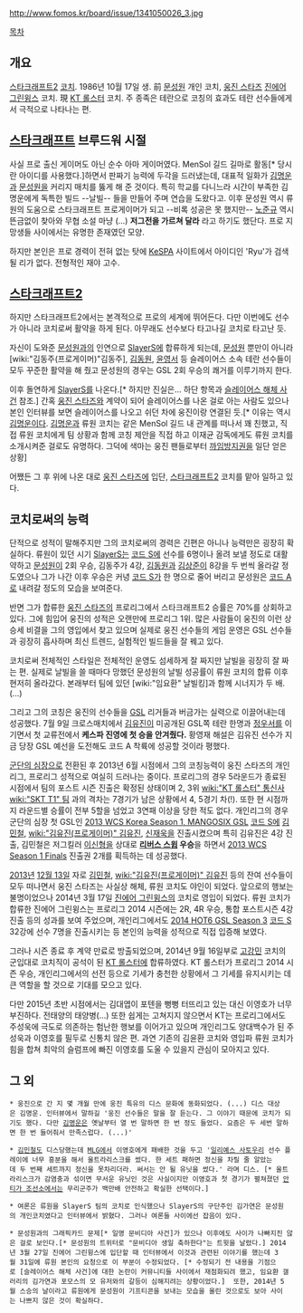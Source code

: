 http://www.fomos.kr/board/issue/1341050026_3.jpg

[[목차]]

== 개요 ==
[[스타크래프트2]] [[코치]]. 1986년 10월 17일 생. 前 [[문성원]] 개인 코치, [[웅진 스타즈]] [[진에어 그린윙스]] 코치. 現 [[KT 롤스터]] 코치. 주 종족은 테란으로 코칭의 효과도 테란 선수들에게서 극적으로 나타나는 편.

== [[스타크래프트]] 브루드워 시절 ==
사실 프로 출신 게이머도 아닌 순수 아마 게이머였다. MenSol 길드 길마로 활동[* 당시 {{{MenSol[Ryu]}}}란 아이디를 사용했다.]하면서 판짜기 능력에 두각을 드러냈는데, 대표적 일화가 [[김명운]]과 [[문성원]]을 커리지 매치를 뚫게 해 준 것이다. 특히 학교를 다니느라 시간이 부족한 김명운에게 독특한 빌드 --날빌-- 들을 만들어 주며 연습을 도왔다고. 이후 문성원 역시 류원의 도움으로 스타크래프트 프로게이머가 되고 --비록 성공은 못 했지만-- [[노준규]] 역시 뜬금없이 찾아와 무협 소설 마냥 (...) '''저그전을 가르쳐 달라''' 라고 하기도 했단다. 프로 지망생들 사이에서는 유명한 존재였던 모양.

하지만 본인은 프로 경력이 전혀 없는 탓에 [[KeSPA]] 사이트에서 아이디인 'Ryu'가 검색될 리가 없다. 전형적인 재야 고수.

== [[스타크래프트2]] ==
하지만 스타크래프트2에서는 본격적으로 프로의 세계에 뛰어든다. 다만 이번에도 선수가 아니라 코치로써 활약을 하게 된다. 아무래도 선수보다 타고나길 코치로 타고난 듯. 

자신이 도와준 [[문성원]]과의 인연으로 [[SlayerS]]에 합류하게 되는데, [[문성원]] 뿐만이 아니라 [wiki:"김동주(프로게이머)"김동주], [[김동원]], [[윤영서]] 등 슬레이어스 소속 테란 선수들이 모두 꾸준한 활약을 해 줬고 문성원의 경우는 GSL 2회 우승의 쾌거를 이루기까지 한다. 

이후 돌연하게 [[SlayerS]]를 나온다.[* 하지만 진실은... 하단 항목과 [[슬레이어스 해체 사건]] 참조.] 간혹 [[웅진 스타즈]]와 계약이 되어 슬레이어스를 나온 걸로 아는 사람도 있으나 본인 인터뷰를 보면 슬레이어스를 나오고 쉬던 차에 웅진이랑 연결된 듯.[* 이유는 역시 [[김명운]]이다. [[김명운]]과 류원 코치는 같은 MenSol 길드 내 관계를 떠나서 꽤 친했고, 직접 류원 코치에게 팀 상황과 함께 코칭 제안을 직접 하고 이재균 감독에게도 류원 코치를 소개시켜준 걸로도 유명하다. 그덕에 색마는 웅진 팬들로부터 [[까임방지권]]을 일단 얻은 상황]

어쨌든 그 후 위에 나온 대로 [[웅진 스타즈]]에 입단, [[스타크래프트2]] 코치를 맡아 일하고 있다. 

== 코치로써의 능력 ==
단적으로 성적이 말해주지만 그의 코치로써의 경력은 긴편은 아니나 능력만은 굉장히 확실하다. 류원이 있던 시기 [[SlayerS]]는 [[코드 S]]에 선수를 6명이나 올려 보낼 정도로 대활약하고 [[문성원]]이 2회 우승, 김동주가 4강, [[김동원]]과 [[김상준]]이 8강을 두 번씩 올라갈 정도였으나 그가 나간 이후 우승은 커녕 [[코드 S]]가 한 명으로 줄어 버리고 문성원은 [[코드 A]]로 내려갈 정도의 모습을 보여준다. 

반면 그가 합류한 [[웅진 스타즈]]의 프로리그에서 스타크래프트2 승률은 70%를 상회하고 있다. 그에 힘입어 웅진의 성적은 오랜만에 프로리그 1위. 많은 사람들이 웅진의 이런 상승세 비결을 그의 영입에서 찾고 있으며 실제로 웅진 선수들의 게임 운영은 GSL 선수들과 굉장히 흡사하며 최신 트렌드, 실험적인 빌드들을 잘 꿰고 있다. 

코치로써 전체적인 스타일은 전체적인 운영도 섬세하게 잘 짜지만 날빌을 굉장히 잘 짜는 편. 실제로 날빌을 쓸 때마다 망했던 문성원의 날빌 성공률이 류원 코치의 합류 이후 현저히 올라갔다. 본래부터 팀에 있던 [wiki:"임요환" 날빌킹]과 함께 시너지가 두 배. (...) 

그리고 그의 코칭은 웅진의 선수들을 [[GSL]] 리거들과 버금가는 실력으로 이끌어내는데 성공했다. 7월 9일 크로스매치에서 [[김유진]]이 미공개된 GSL쪽 테란 한명과 [[정우서]]를 이기면서 첫 교류전에서 '''케스파 진영에 첫 승을 안겨줬다.''' 황영재 해설은 김유진 선수가 지금 당장 GSL 예선을 도전해도 코드 A 착륙에 성공할 것이라 평했다.

[[군단의 심장]]으로 전환된 후 2013년 6월 시점에서 그의 코칭능력이 웅진 스타즈의 개인리그, 프로리그 성적으로 여실히 드러나는 중이다. 프로리그의 경우 5라운드가 종료된 시점에서 팀의 포스트 시즌 진출은 확정된 상태이며 2, 3위 [[wiki:"KT 롤스터" 통신사]] [[wiki:"SKT T1" 팀]] 과의 격차는 7경기가 남은 상황에서 4, 5경기 차(!). 또한 현 시점까지 라운드별 승률이 전부 5할을 넘었고 3연패 이상을 당한 적도 없다. 개인리그의 경우 군단의 심장 첫 GSL인 [[2013 WCS Korea Season 1, MANGOSIX GSL]] [[코드 S]]에 [[김민철]], [[wiki:"김유진(프로게이머)" 김유진]], [[신재욱]]을 진출시켰으며 특히 김유진은 4강 진출, 김민철은 저그킬러 [[이신형]]을 상대로 '''[[리버스 스윕]] 우승'''을 하면서 [[2013 WCS Season 1 Finals]] 진출권 2개를 획득하는 데 성공했다.

[[2013년]] [[12월 13일]] 자로 [[김민철]], [[wiki:"김유진(프로게이머)" 김유진]] 등의 잔여 선수들이 모두 떠나면서 웅진 스타즈는 사실상 해체, 류원 코치도 야인이 되었다. 앞으로의 행보는 불명이었으나 2014년 3월 17일 [[진에어 그린윙스]]의 코치로 영입이 되었다. 류원 코치가 합류한 진에어 그린윙스는 프로리그 2014 시즌에는 2R, 4R 우승, 통합 포스트시즌 4강 진출 등의 성과를 보여 주었으며, 개인리그에서도 [[2014 HOT6 GSL Season 3]] [[코드 S]] 32강에 선수 7명을 진출시키는 등 본인의 능력을 성적으로 직접 입증해 보였다.

그러나 시즌 종료 후 계약 만료로 방출되었으며, 2014년 9월 16일부로 [[고강민]] 코치의 군입대로 코치직이 공석이 된 [[KT 롤스터]]에 합류하였다. KT 롤스터가 프로리그 2014 시즌 우승, 개인리그에서의 선전 등으로 기세가 충천한 상황에서 그 기세를 유지시키는 데 큰 역할을 할 것으로 기대를 모으고 있다.

다만 2015년 초반 시점에서는 김대엽이 포텐을 뻥뻥 터뜨리고 있는 대신 이영호가 너무 부진하다. 전태양의 태양병(...) 또한 쉽게는 고쳐지지 않으면서 KT는 프로리그에서도 주성욱에 극도로 의존하는 험난한 행보를 이어가고 있으며 개인리그도 양대백수가 된 주성욱과 이영호를 필두로 신통치 않은 편. 과연 기존의 김윤환 코치와 영입파 류원 코치가 힘을 합쳐 최악의 슬럼프에 빠진 이영호를 도울 수 있을지 관심이 모아지고 있다.
== 그 외 ==
 * 웅진으로 간 지 몇 개월 만에 웅진 특유의 디스 문화에 동화되었다. (...) 디스 대상은 김명운. 인터뷰에서 말하길 '웅진 선수들은 말을 잘 듣는다. 그 이야기 때문에 코치가 되기도 했다. 다만 [[김명운]]은 옛날부터 열 번 말하면 한 번 정도 들었다. 요즘은 두 세번 말하면 한 번 들어줘서 만족스럽다. (...)' 

 * [[김민철]]도 디스당했는데 [[MLG]]에서 이영호에게 패배한 것을 두고 '[[일리예스 사토우리]] 선수 플레이에 너무 흥분을 해서 울트라리스크를 썼다. 한 세트 패하면 정신을 차릴 줄 알았는데 두 번째 세트까지 정신을 못차리더라. 써서는 안 될 유닛을 썼다.' 라며 디스. [* 울트라리스크가 감염충과 섞이면 무서운 유닛인 것은 사실이지만 이영호과 첫 경기가 펼쳐졌던 [[안티가 조선소]]에서는 무리군주가 백만배 안전하고 확실한 선택이다.] 

 * 여론은 류원을 SlayerS 팀의 코치로 인식했으나 SlayerS의 구단주인 김가연은 문성원의 개인코치였다고 인터뷰에서 밝혔다. 그러나 여론들 사이에선 잡음이 있다.

 * 문성원과의 그래픽카드 문제[* 일명 문비디아 사건]가 있으나 이후에도 사이가 나빠지진 않은 걸로 보인다.[* 문성원의 트위터로 "문비디아 생일 축하한다"는 트윗을 날렸다.] 2014년 3월 27일 진에어 그린윙스에 입단할 때 인터뷰에서 이것과 관련된 이야기를 했는데 3월 31일에 류원 본인의 요청으로 이 부분이 수정되었다. [* 수정되기 전 내용을 기점으로 [슬레이어스 해체 사건]에 대한 논란이 커뮤니티들 사이에서 재점화되려 했고, 임요환 갤러리의 김가연과 포모스의 모 유저와의 갈등이 심해지려는 상황이었다.]  또한, 2014년 5월 스승의 날이라고 류원에게 문성원이 기프티콘을 보내는 모습을 올린 것으로도 보아 사이는 나쁘지 않은 것이 확실하다.
